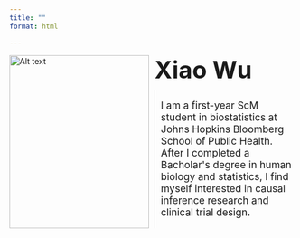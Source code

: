 ```yaml
---
title: ""
format: html

---
```



```{=html}
<div style="display: flex; ">

  <!-- Image container with 50% width -->
  <div style="flex: 1; width: 50%; margin-right: 10px;align-items: center;">
    <img src="/image.png" alt="Alt text" style="width: 100%; max-width: 100%;" />
  </div>

  
  

  <!-- Text container with title aligned to the top and text centered -->
  <div style="flex: 1; width: 50%; display: flex; flex-direction: column;">

    <!-- Title aligned to the top -->
    <div style="font-size: 3em; font-weight: bold; margin-bottom: 10px; align-self: flex-start;">
      Xiao Wu
    </div>

     <!-- Text with grey line to the left -->
    <div style="display: flex; align-items: center;margin-top: auto; margin-bottom: auto;font-size: 1.25em;">
      <!-- Grey line beside the text -->
      <div style=" border-left: 1px solid grey; height: 100%; margin-right: 10px;"></div>

      <!-- Centered text content -->
      <p>I am a first-year ScM student in biostatistics at Johns Hopkins Bloomberg School of Public Health. After I completed a Bacholar's degree in human biology and statistics, I find myself interested in causal inference research and clinical trial design.</p>
    </div>
    
    
    
  </div>


```


```{=html}



```